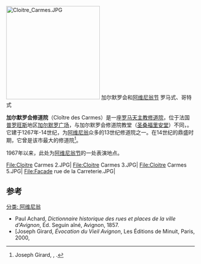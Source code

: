 [[File:Cloitre_Carmes.JPG|250px]]
加尔默罗会和[[阿维尼翁节|阿维尼翁节]]
罗马式、哥特式

'''加尔默罗会修道院'''（Cloître des Carmes）是一座[[罗马天主教|罗马天主教]][[修道院|修道院]]，位于法国[[普罗旺斯|普罗旺斯]]地区[[加尔默罗广场_(阿维尼翁)|加尔默罗广场]]，与加尔默罗会修道院教堂（[[圣桑福里安堂_(阿维尼翁)|圣桑福里安堂]]）不同，。它建于1267年-14世纪，为[[阿维尼翁|阿维尼翁]]众多的13世纪修道院之一。在14世纪的鼎盛时期，它曾是该市最大的修道院<ref>Joseph Girard, {{opcit}}, {{p.|52}}.</ref>。

1967年以来，此处为[[阿维尼翁节|阿维尼翁节]]的一处表演地点。

<gallery>
File:Cloitre Carmes 2.JPG|
File:Cloitre Carmes 3.JPG|
File:Cloitre Carmes 5.JPG|
File:Facade rue de la Carreterie.JPG|
</gallery>

== 参考 ==
[[分类:_阿维尼翁|分类: 阿维尼翁]]
<references />
* Paul Achard, ''Dictionnaire historique des rues et places de la ville d'Avignon'', Éd. Seguin aîné, Avignon, 1857. 
*[Joseph Girard, ''Évocation du Vieil Avignon'', Les Éditions de Minuit, Paris, 2000, {{ISBN|270731353X}}